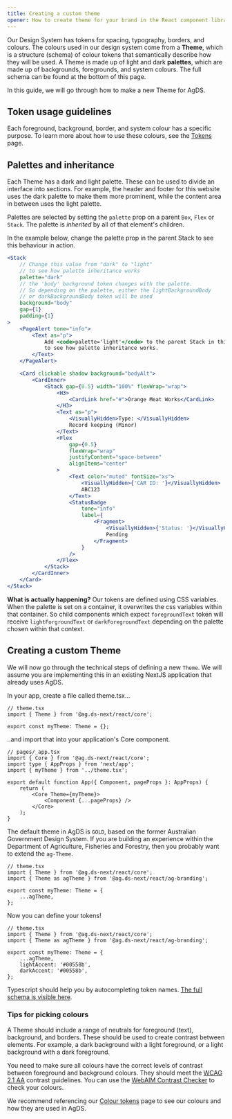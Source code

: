 ```yaml
---
title: Creating a custom theme
opener: How to create theme for your brand in the React component library.
---
```


Our Design System has tokens for spacing, typography, borders, and colours. The colours used in our design system come from a **Theme**, which is a structure (schema) of colour tokens that semantically describe how they will be used. A Theme is made up of light and dark **palettes**, which are made up of backgrounds, foregrounds, and system colours. The full schema can be found at the bottom of this page.

In this guide, we will go through how to make a new Theme for AgDS.

## Token usage guidelines

Each foreground, background, border, and system colour has a specific purpose. To learn more about how to use these colours, see the [Tokens](/foundations/tokens) page.

## Palettes and inheritance

Each Theme has a dark and light palette. These can be used to divide an interface into sections. For example, the header and footer for this website uses the dark palette to make them more prominent, while the content area in between uses the light palette.

Palettes are selected by setting the `palette` prop on a parent `Box`, `Flex` or `Stack`. The palette is _inherited_ by all of that element's children.

In the example below, change the palette prop in the parent Stack to see this behaviour in action.

```jsx live
<Stack
	// Change this value from "dark" to "light"
	// to see how palette inheritance works
	palette="dark"
	// the 'body' background token changes with the palette.
	// So depending on the palette, either the lightBackgroundBody
	// or darkBackgroundBody token will be used
	background="body"
	gap={1}
	padding={1}
>
	<PageAlert tone="info">
		<Text as="p">
			Add <code>palette='light'</code> to the parent Stack in this code example,
			to see how palette inheritance works.
		</Text>
	</PageAlert>

	<Card clickable shadow background="bodyAlt">
		<CardInner>
			<Stack gap={0.5} width="100%" flexWrap="wrap">
				<H3>
					<CardLink href="#">Orange Meat Works</CardLink>
				</H3>
				<Text as="p">
					<VisuallyHidden>Type: </VisuallyHidden>
					Record keeping (Minor)
				</Text>
				<Flex
					gap={0.5}
					flexWrap="wrap"
					justifyContent="space-between"
					alignItems="center"
				>
					<Text color="muted" fontSize="xs">
						<VisuallyHidden>{'CAR ID: '}</VisuallyHidden>
						ABC123
					</Text>
					<StatusBadge
						tone="info"
						label={
							<Fragment>
								<VisuallyHidden>{'Status: '}</VisuallyHidden>
								Pending
							</Fragment>
						}
					/>
				</Flex>
			</Stack>
		</CardInner>
	</Card>
</Stack>
```

**What is actually happening?** Our tokens are defined using CSS variables. When the palette is set on a container, it overwrites the css variables within that container. So child components which expect `foregroundText` token will receive `lightForgroundText` or `darkForegroundText` depending on the palette chosen within that context.

## Creating a custom Theme

We will now go through the technical steps of defining a new `Theme`. We will assume you are implementing this in an existing NextJS application that already uses AgDS.

In your app, create a file called theme.tsx…

```tsx
// theme.tsx
import { Theme } from '@ag.ds-next/react/core';

export const myTheme: Theme = {};
```

..and import that into your application's Core component.

```tsx
// pages/_app.tsx
import { Core } from '@ag.ds-next/react/core';
import type { AppProps } from 'next/app';
import { myTheme } from '../theme.tsx';

export default function App({ Component, pageProps }: AppProps) {
	return (
		<Core Theme={myTheme}>
			<Component {...pageProps} />
		</Core>
	);
}
```

The default theme in AgDS is `GOLD`, based on the former Australian Government Design System. If you are building an experience within the Department of Agriculture, Fisheries and Forestry, then you probably want to extend the `ag-Theme`.

```tsx
// theme.tsx
import { Theme } from '@ag.ds-next/react/core';
import { Theme as agTheme } from '@ag.ds-next/react/ag-branding';

export const myTheme: Theme = {
	...agTheme,
};
```

Now you can define your tokens!

```tsx
// theme.tsx
import { Theme } from '@ag.ds-next/react/core';
import { Theme as agTheme } from '@ag.ds-next/react/ag-branding';

export const myTheme: Theme = {
	...agTheme,
	lightAccent: '#00558b',
	darkAccent: '#00558b',
};
```

Typescript should help you by autocompleting token names. [The full schema is visible here](https://github.com/agriculture-gov-au/agds-next/blob/main/packages/react/src/core/goldTheme.ts).

### Tips for picking colours

A Theme should include a range of neutrals for foreground (text), background, and borders. These should be used to create contrast between elements. For example, a dark background with a light foreground, or a light background with a dark foreground.

You need to make sure all colours have the correct levels of contrast between foreground and background colours. They should meet the [WCAG 2.1 AA](https://www.w3.org/TR/WCAG21/) contrast guidelines. You can use the [WebAIM Contrast Checker](https://webaim.org/resources/contrastchecker/) to check your colours.

We recommend referencing our [Colour tokens](/foundations/tokens/colour) page to see our colours and how they are used in AgDS.
